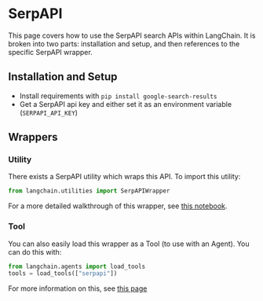 # SerpAPI

This page covers how to use the SerpAPI search APIs within LangChain.
It is broken into two parts: installation and setup, and then references to the specific SerpAPI wrapper.

## Installation and Setup
- Install requirements with `pip install google-search-results`
- Get a SerpAPI api key and either set it as an environment variable (`SERPAPI_API_KEY`)

## Wrappers

### Utility

There exists a SerpAPI utility which wraps this API. To import this utility:

```python
from langchain.utilities import SerpAPIWrapper
```

For a more detailed walkthrough of this wrapper, see [this notebook](/docs/integrations/tools/serpapi).

### Tool

You can also easily load this wrapper as a Tool (to use with an Agent).
You can do this with:
```python
from langchain.agents import load_tools
tools = load_tools(["serpapi"])
```

For more information on this, see [this page](/docs/modules/agents/tools)
